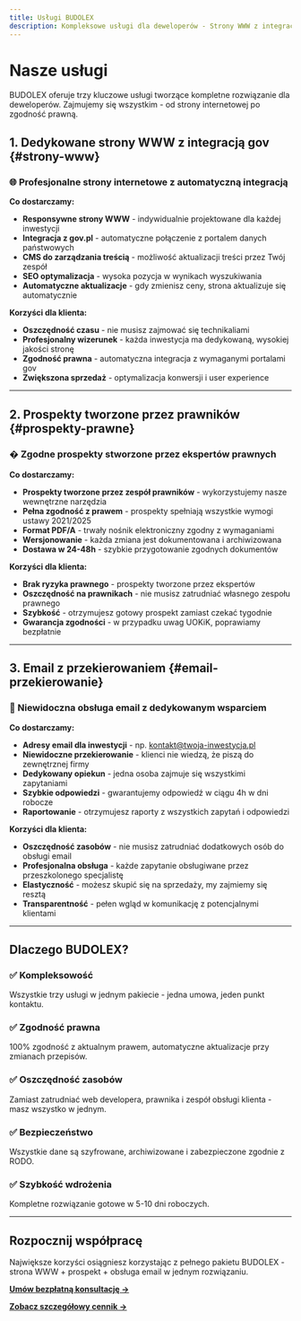 ```yaml
---
title: Usługi BUDOLEX
description: Kompleksowe usługi dla deweloperów - Strony WWW z integracją gov, Prospekty tworzone przez prawników, Email z przekierowaniem.
---
```



<Head>
  <title>Usługi dla deweloperów - BUDOLEX</title>
  <meta name="description" content="Dedykowane strony WWW z integracją gov, prospekty tworzone przez prawników, email z przekierowaniem - kompleksowe usługi dla deweloperów." />
</Head>

# Nasze usługi

BUDOLEX oferuje trzy kluczowe usługi tworzące kompletne rozwiązanie dla deweloperów. Zajmujemy się wszystkim - od strony internetowej po zgodność prawną.

## 1. Dedykowane strony WWW z integracją gov {#strony-www}

### 🌐 Profesjonalne strony internetowe z automatyczną integracją

**Co dostarczamy:**
- **Responsywne strony WWW** - indywidualnie projektowane dla każdej inwestycji
- **Integracja z gov.pl** - automatyczne połączenie z portalem danych państwowych
- **CMS do zarządzania treścią** - możliwość aktualizacji treści przez Twój zespół
- **SEO optymalizacja** - wysoka pozycja w wynikach wyszukiwania
- **Automatyczne aktualizacje** - gdy zmienisz ceny, strona aktualizuje się automatycznie

**Korzyści dla klienta:**
- **Oszczędność czasu** - nie musisz zajmować się technikaliami
- **Profesjonalny wizerunek** - każda inwestycja ma dedykowaną, wysokiej jakości stronę
- **Zgodność prawna** - automatyczna integracja z wymaganymi portalami gov
- **Zwiększona sprzedaż** - optymalizacja konwersji i user experience

---

## 2. Prospekty tworzone przez prawników {#prospekty-prawne}

### � Zgodne prospekty stworzone przez ekspertów prawnych

**Co dostarczamy:**
- **Prospekty tworzone przez zespół prawników** - wykorzystujemy nasze wewnętrzne narzędzia
- **Pełna zgodność z prawem** - prospekty spełniają wszystkie wymogi ustawy 2021/2025
- **Format PDF/A** - trwały nośnik elektroniczny zgodny z wymaganiami
- **Wersjonowanie** - każda zmiana jest dokumentowana i archiwizowana
- **Dostawa w 24-48h** - szybkie przygotowanie zgodnych dokumentów

**Korzyści dla klienta:**
- **Brak ryzyka prawnego** - prospekty tworzone przez ekspertów
- **Oszczędność na prawnikach** - nie musisz zatrudniać własnego zespołu prawnego
- **Szybkość** - otrzymujesz gotowy prospekt zamiast czekać tygodnie
- **Gwarancja zgodności** - w przypadku uwag UOKiK, poprawiamy bezpłatnie

---

## 3. Email z przekierowaniem {#email-przekierowanie}

### 📧 Niewidoczna obsługa email z dedykowanym wsparciem

**Co dostarczamy:**
- **Adresy email dla inwestycji** - np. kontakt@twoja-inwestycja.pl
- **Niewidoczne przekierowanie** - klienci nie wiedzą, że piszą do zewnętrznej firmy
- **Dedykowany opiekun** - jedna osoba zajmuje się wszystkimi zapytaniami
- **Szybkie odpowiedzi** - gwarantujemy odpowiedź w ciągu 4h w dni robocze
- **Raportowanie** - otrzymujesz raporty z wszystkich zapytań i odpowiedzi

**Korzyści dla klienta:**
- **Oszczędność zasobów** - nie musisz zatrudniać dodatkowych osób do obsługi email
- **Profesjonalna obsługa** - każde zapytanie obsługiwane przez przeszkolonego specjalistę
- **Elastyczność** - możesz skupić się na sprzedaży, my zajmiemy się resztą
- **Transparentność** - pełen wgląd w komunikację z potencjalnymi klientami

---

## Dlaczego BUDOLEX?

### ✅ Kompleksowość
Wszystkie trzy usługi w jednym pakiecie - jedna umowa, jeden punkt kontaktu.

### ✅ Zgodność prawna
100% zgodność z aktualnym prawem, automatyczne aktualizacje przy zmianach przepisów.

### ✅ Oszczędność zasobów
Zamiast zatrudniać web developera, prawnika i zespół obsługi klienta - masz wszystko w jednym.

### ✅ Bezpieczeństwo
Wszystkie dane są szyfrowane, archiwizowane i zabezpieczone zgodnie z RODO.

### ✅ Szybkość wdrożenia
Kompletne rozwiązanie gotowe w 5-10 dni roboczych.

---

## Rozpocznij współpracę

Największe korzyści osiągniesz korzystając z pełnego pakietu BUDOLEX - strona WWW + prospekt + obsługa email w jednym rozwiązaniu.

**[Umów bezpłatną konsultację →](/kontakt)**

**[Zobacz szczegółowy cennik →](/cennik)**
